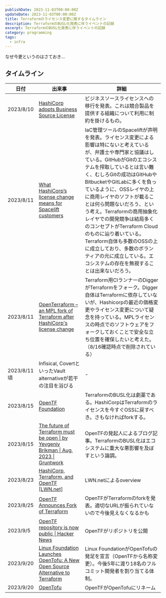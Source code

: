 ```yaml
---
publishDate: 2023-11-03T00:00:00Z
updateDate: 2023-11-03T00:00:00Z
title: Terraformのライセンス変更に関するタイムライン
description: TerraformのBUSL化発表に伴うイベントの記録
excerpt: TerraformのBUSL化発表に伴うイベントの記録
category: programming
tags:
  - infra
---
```


なぜ今更というのはさておき…

## タイムライン

| 日付 | 出来事 | 詳細 |
| ---- | -------- | ------ |
| 2023/8/10 | [HashiCorp adopts Business Source License](https://www.hashicorp.com/blog/hashicorp-adopts-business-source-license) | ビジネスソースライセンスへの移行を発表。これは競合製品を提供する組織について利用に制約を掛けるもの。 |
| 2023/8/11 | [What HashiCorp’s license change means for Spacelift customers](https://spacelift.io/blog/hashicorps-license-change) | IaC管理ツールのSpaceliftが声明を発表。ライセンス変更による影響は特にないと考えているが、弁護士や専門家と協議はしている。GitHubがGitのエコシステムを搾取しているとは言い難く、むしろGitの成功はGitHubやBitbucketやGitLabに多くを負っているように、OSSレイヤの上に商用レイヤのソフトが載ることは何ら問題ないだろう、という考え。Terraformの商用抽象化レイヤでの開発競争は結局多くのコンセプトがTerraform Cloudのものに辿り着いている。Terraform自体も多数のOSSの上に成立しており、多数のボランティアの元に成立している。エコシステムの存在を無視することは出来ないだろう。 |
| 2023/8/11 | [OpenTerraform – an MPL fork of Terraform after HashiCorp's license change](https://news.ycombinator.com/item?id=37088591) | Terraform用CIランナーのDiggerがTerraformをフォーク。Digger自体はTerraformに依存していないが、Hashicorpの最近の価格変更やライセンス変更について疑念を持っている。MPLライセンスの時点でのソフトウェアをフォークしておくことで安全な立ち位置を確保したいと考えた。（8/16確認時点で削除されている） |
| 2023/8/11頃 | Infisical, CovertといったVault alternativeが若干の注目を浴びる | - |
| 2023/8/15 | [OpenTF Foundation](https://opentf.org/) | TerraformのBUSL化は劇薬である。HashiCorpはTerraformのライセンスを今すぐOSSに戻すべき。さもなければforkする。 |
| 2023/8/15 | [The future of Terraform must be open &#124; by Yevgeniy Brikman &#124; Aug, 2023 &#124; Gruntwork](https://blog.gruntwork.io/the-future-of-terraform-must-be-open-ab0b9ba65bca) | OpenTFの発起人によるブログ記事。TerraformのBUSL化はエコシステムに重大な悪影響を及ぼすという論調。 |
| 2023/8/23 | [HashiCorp, Terraform, and OpenTF \[LWN.net\]](https://lwn.net/SubscriberLink/942346/014f407d03f4cd03/) | LWN.netによるoverview |
| 2023/8/25 | [OpenTF Announces Fork of Terraform](https://opentf.org/announcement) | OpenTFがTerraformのforkを発表。適切なURLが振られていないので今後見えなくなるかも |
| 2023/9/5 | [OpenTF repository is now public &#124; Hacker News](https://news.ycombinator.com/item?id=37392581) | OpenTFがリポジトリを公開 |
| 2023/9/20 | [Linux Foundation Launches OpenTofu: A New Open Source Alternative to Terraform](https://www.linuxfoundation.org/press/announcing-opentofu) | Linux FoundationがOpenTofuの発足を宣言（OpenTFから名称変更）。今後5年に渡り18名のフルコミット開発者を割り当てる体制。 |
| 2023/9/20 | [OpenTofu](https://opentofu.org/) | OpenTFがOpenTofuにリネーム |
